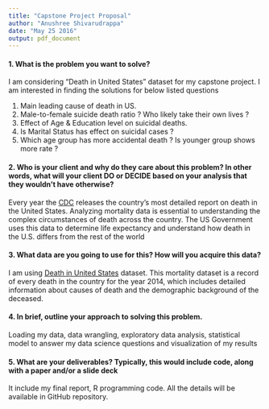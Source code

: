 ```yaml
---
title: "Capstone Project Proposal"
author: "Anushree Shivarudrappa"
date: "May 25 2016"
output: pdf_document
---
```


#### 1. What is the problem you want to solve? 
I am considering "Death in United States" dataset for my capstone project. I am interested in finding the solutions for below listed questions 

1. Main leading cause of death in US.  
2. Male-to-female suicide death ratio ? Who likely take their own lives ?  
3. Effect of Age & Education level on suicidal deaths.  
4. Is Marital Status has effect on suicidal cases ?  
5. Which age group has more accidental death ? Is younger group shows more rate ?
  
#### 2. Who is your client and why do they care about this problem? In other words, what will your client DO or DECIDE based on your analysis that they wouldn’t have otherwise?
Every year the [CDC](http://www.cdc.gov) releases the country’s most detailed report on death in the United States. Analyzing mortality data is essential to understanding the complex circumstances of death across the country. The US Government uses this data to determine life expectancy and understand how death in the U.S. differs from the rest of the world

#### 3. What data are you going to use for this? How will you acquire this data?
I am using [Death in United States](https://www.kaggle.com/cdc/mortality) dataset. This mortality dataset is a record of every death in the country for the year 2014, which includes detailed information about causes of death and the demographic background of the deceased.



#### 4. In brief, outline your approach to solving this problem.
Loading my data, data wrangling, exploratory data analysis, statistical model to answer my data science questions and visualization of my results

#### 5. What are your deliverables? Typically, this would include code, along with a paper and/or a slide deck
It include my final report, R programming code. All the details will be available in GitHub repository. 

